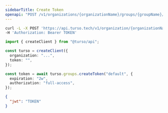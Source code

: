 ```yaml
---
sidebarTitle: Create Token
openapi: "POST /v1/organizations/{organizationName}/groups/{groupName}/auth/tokens"
---
```


<RequestExample>

```bash cURL
curl -L -X POST 'https://api.turso.tech/v1/organization/{organizationName}/groups/{groupName}/auth/tokens?expiration=2w&authorization=full-access' \
-H 'Authorization: Bearer TOKEN'
```

```ts Node.js
import { createClient } from "@turso/api";

const turso = createClient({
  organization: "...",
  token: "",
});

const token = await turso.groups.createToken("default", {
  expiration: "2w",
  authorization: "full-access",
});
```

</RequestExample>

<ResponseExample>

```json
{
  "jwt": "TOKEN"
}
```

</ResponseExample>
